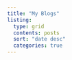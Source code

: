 ```yaml
---
title: "My Blogs"  
listing:  
  type: grid 
  contents: posts 
  sort: "date desc"    
  categories: true
---
```

